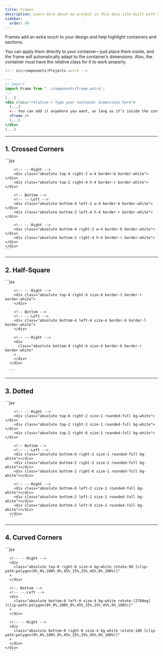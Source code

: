 ```yaml
---
title: Frames
description: Learn more about my project in this docs site built with Starlight.
sidebar:
  order: 99
---
```



Frames add an extra touch to your design and help highlight containers and sections.

You can apply them directly to your container—just place them inside, and the frame will automatically
adapt to the container’s dimensions. Also, the container must have the relative
class for it to work properly.

```jsx
<!-- src/components/Projects.astro -->

---
// Import
import Frame from "../components/Frame.astro";
---
(...)
<div class="relative + Type your container dimensions here">
  (...)
  <-- You can add it anywhere you want, as long as it’s inside the container -->
  <Frame />
  (...)
</div>
(...)

```

---

## 1. Crossed Corners


<Tabs>
  <TabItem label="Preview">
    <div class="h-64">
      <FrameOne />
    </div>
  </TabItem>
  <TabItem label="Code">
     ```jsx
      <!-- src/components/CrossedFrame.astro -->
      <div>
        <!-- Top -->
        <!-- ---Left -->
        <div class="absolute top-4 left-2 w-4 border-b border-white"></div>
        <div class="absolute top-2 left-4 h-4 border-r border-white"></div>

        <!-- ---Right -->
        <div class="absolute top-4 right-2 w-4 border-b border-white"></div>
        <div class="absolute top-2 right-4 h-4 border-r border-white"></div>

        <!-- Bottom -->
        <!-- ---Left -->
        <div class="absolute bottom-4 left-2 w-4 border-b border-white"></div>
        <div class="absolute bottom-2 left-4 h-4 border-r border-white"></div>

        <!-- ---Right -->
        <div class="absolute bottom-4 right-2 w-4 border-b border-white"></div>
        <div class="absolute bottom-2 right-4 h-4 border-r border-white"></div>
    </div>
    ```

  </TabItem>
</Tabs>

---

## 2. Half-Square

<Tabs>
  <TabItem label="Preview">
    <div class="h-64">
      <FrameTwo/>
    </div>
  </TabItem>
  <TabItem label="Code">
     ```jsx
      <!-- src/components/HalfSquareFrame.astro -->
      <div>
        <!-- Top -->
        <!-- ---Left -->
        <div class="absolute top-4 left-4 size-4 border-t border-l border-white">
        </div>

        <!-- ---Right -->
        <div class="absolute top-4 right-4 size-4 border-t border-r border-white">
        </div>

        <!-- Bottom -->
        <!-- ---Left -->
        <div class="absolute bottom-4 left-4 size-4 border-b border-l border-white">
        </div>

        <!-- ---Right -->
        <div
          class="absolute bottom-4 right-4 size-4 border-b border-r border-white"
        >
        </div>
      </div>

      ```

  </TabItem>
</Tabs>

---

## 3. Dotted

<Tabs>
  <TabItem label="Preview">
    <div class="h-64">
      <FrameThree/>
    </div>
  </TabItem>
    <TabItem label="Code">
       ```jsx
      <!-- src/components/HeaderMinimal.astro -->
      <div>
        <!-- Top -->
        <!-- ---Left -->
        <div class="absolute top-2 left-2 size-1 rounded-full bg-white"></div>
        <div class="absolute top-2 left-6 size-1 rounded-full bg-white"></div>
        <div class="absolute top-6 left-2 size-1 rounded-full bg-white"></div>

        <!-- ---Right -->
        <div class="absolute top-6 right-2 size-1 rounded-full bg-white"></div>
        <div class="absolute top-2 right-2 size-1 rounded-full bg-white"></div>
        <div class="absolute top-2 right-6 size-1 rounded-full bg-white"></div>

        <!-- Bottom -->
        <!-- ---Left -->
        <div class="absolute bottom-6 right-2 size-1 rounded-full bg-white"></div>
        <div class="absolute bottom-2 right-2 size-1 rounded-full bg-white"></div>
        <div class="absolute bottom-2 right-6 size-1 rounded-full bg-white"></div>

        <!-- ---Right -->
        <div class="absolute bottom-6 left-2 size-1 rounded-full bg-white"></div>
        <div class="absolute bottom-2 left-2 size-1 rounded-full bg-white"></div>
        <div class="absolute bottom-2 left-6 size-1 rounded-full bg-white"></div>
      </div>
      ```
  </TabItem>
</Tabs>

---

## 4. Curved Corners

<Tabs>
  <TabItem label="Preview">
    <FrameFour/>
  </TabItem>
  <TabItem label="Code">
     ```jsx
    <!-- src/components/HeaderMinimal.astro -->
    <div>
      <!-- Top -->
      <!-- ---Left -->
      <div
        class="absolute top-0 left-0 size-4 bg-white [clip-path:polygon(0%_0%,100%_0%,45%_25%,25%_45%,0%_100%)]"
      >
      </div>

      <!-- ---Right -->
      <div
        class="absolute top-0 right-0 size-4 bg-white rotate-90 [clip-path:polygon(0%_0%,100%_0%,45%_25%,25%_45%,0%_100%)]"
      >
      </div>

      <!-- Bottom -->
      <!-- ---Left -->
      <div
        class="absolute bottom-0 left-0 size-4 bg-white rotate-[270deg] [clip-path:polygon(0%_0%,100%_0%,45%_25%,25%_45%,0%_100%)]"
      >
      </div>

      <!-- ---Right -->
      <div
        class="absolute bottom-0 right-0 size-4 bg-white rotate-180 [clip-path:polygon(0%_0%,100%_0%,45%_25%,25%_45%,0%_100%)]"
      >
      </div>
    </div>
      ```
  </TabItem>
</Tabs>
